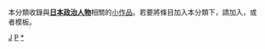 {{Catnav|頁面分類|社会|政治|政治人物|各國政治人物}}
{{Catnav|頁面分類|社会|政治|各國政治|日本政治}}
{{Catnav|頁面分類|人物|各國人物|日本人}}
{{Catnav|頁面分類|人物|各國人物|各國政治人物}}
{{hiddencat}}
{{WPSS-cat}}
本分類收錄與'''[[日本|日本]][[:Category:日本政治人物|政治人物]]'''相關的[[Wikipedia:小作品|小作品]]。若要將條目加入本分類下，請加入'''{{tl|Japan-poli-bio-stub}}'''，或者'''{{tl|日本政治人物小作品}}'''模板。

[[Category:亞洲政治人物小作品|J]]
[[Category:日本人物小作品|P]]
[[Category:日本政治人物|*]]